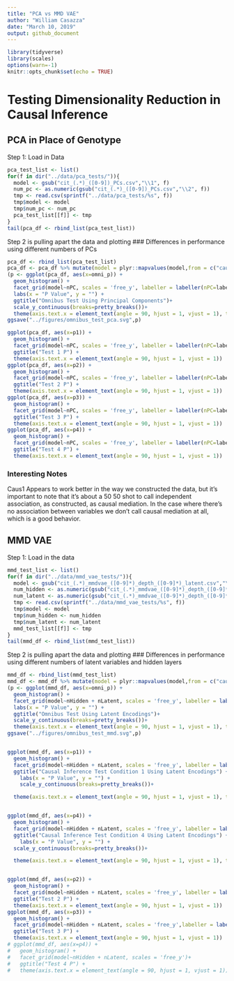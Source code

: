 ```yaml
---
title: "PCA vs MMD VAE"
author: "William Casazza"
date: "March 10, 2019"
output: github_document
---
```


```r
library(tidyverse)
library(scales)
options(warn=-1)
knitr::opts_chunk$set(echo = TRUE)
```

# Testing Dimensionality Reduction in Causal Inference

## PCA in Place of Genotype
Step 1: Load in Data
```r
pca_test_list <- list()
for(f in dir("../data/pca_tests/")){
  model <- gsub("cit_(.*)_([0-9])_PCs.csv","\\1", f)
  num_pc <- as.numeric(gsub("cit_(.*)_([0-9])_PCs.csv","\\2", f))
  tmp <- read.csv(sprintf("../data/pca_tests/%s", f))
  tmp$model <- model
  tmp$num_pc <- num_pc
  pca_test_list[[f]] <- tmp
}
tail(pca_df <- rbind_list(pca_test_list))
```
Step 2 is pulling apart the data and plotting
### Differences in performance using different numbers of PCs
```r
pca_df <- rbind_list(pca_test_list)
pca_df <- pca_df %>% mutate(model = plyr::mapvalues(model,from = c("caus1","ind1","null"), to = c("Causal", "Independent", "Null"))) %>% rename(nPC = num_pc)
(p <- ggplot(pca_df, aes(x=omni_p)) + 
  geom_histogram() + 
  facet_grid(model~nPC, scales = 'free_y', labeller = labeller(nPC=label_both)) + 
  labs(x = "P Value", y = "") +
  ggtitle("Omnibus Test Using Principal Components")+
  scale_y_continuous(breaks=pretty_breaks())+
  theme(axis.text.x = element_text(angle = 90, hjust = 1, vjust = 1), text = element_text(face = "bold")))
ggsave("../figures/omnibus_test_pca.svg",p)

ggplot(pca_df, aes(x=p1)) + 
  geom_histogram() + 
  facet_grid(model~nPC, scales = 'free_y', labeller = labeller(nPC=label_both))+ 
  ggtitle("Test 1 P") +
  theme(axis.text.x = element_text(angle = 90, hjust = 1, vjust = 1))
ggplot(pca_df, aes(x=p2)) + 
  geom_histogram() + 
  facet_grid(model~nPC, scales = 'free_y', labeller = labeller(nPC=label_both))+ 
  ggtitle("Test 2 P") +
  theme(axis.text.x = element_text(angle = 90, hjust = 1, vjust = 1))
ggplot(pca_df, aes(x=p3)) + 
  geom_histogram() + 
  facet_grid(model~nPC, scales = 'free_y', labeller = labeller(nPC=label_both))+ 
  ggtitle("Test 3 P") +
  theme(axis.text.x = element_text(angle = 90, hjust = 1, vjust = 1)) 
ggplot(pca_df, aes(x=p4)) + 
  geom_histogram() + 
  facet_grid(model~nPC, scales = 'free_y', labeller = labeller(nPC=label_both))+ 
  ggtitle("Test 4 P") +
  theme(axis.text.x = element_text(angle = 90, hjust = 1, vjust = 1)) 
```

### Interesting Notes
Caus1 Appears to work better in the way we constructed the data, but it's important to note that it's about a 50 50 shot to call independent association, as constructed, as causal mediation. In the case where there's no association between variables we don't call causal mediation at all, which is a good behavior.


## MMD VAE

Step 1: Load in the data

```r
mmd_test_list <- list()
for(f in dir("../data/mmd_vae_tests/")){
  model <- gsub("cit_(.*)_mmdvae_([0-9]*)_depth_([0-9]*)_latent.csv","\\1", f)
  num_hidden <- as.numeric(gsub("cit_(.*)_mmdvae_([0-9]*)_depth_([0-9]*)_latent.csv","\\3", f))
  num_latent <- as.numeric(gsub("cit_(.*)_mmdvae_([0-9]*)_depth_([0-9]*)_latent.csv","\\2", f))
  tmp <- read.csv(sprintf("../data/mmd_vae_tests/%s", f))
  tmp$model <- model
  tmp$num_hidden <- num_hidden
  tmp$num_latent <- num_latent
  mmd_test_list[[f]] <- tmp
}
tail(mmd_df <- rbind_list(mmd_test_list))
```

Step 2 is pulling apart the data and plotting
### Differences in performance using different numbers of latent variables and hidden layers
```r

mmd_df <- rbind_list(mmd_test_list)
mmd_df <- mmd_df %>% mutate(model = plyr::mapvalues(model,from = c("caus1","ind1","null"), to = c("Causal", "Independent", "Null"))) %>% rename(nLatent = num_latent, nHidden = num_hidden)
(p <- ggplot(mmd_df, aes(x=omni_p)) + 
  geom_histogram() + 
  facet_grid(model~nHidden + nLatent, scales = 'free_y', labeller = labeller(nHidden=label_both, nLatent = label_both)) + 
  labs(x = "P Value", y = "") +
  ggtitle("Omnibus Test Using Latent Encodings")+
  scale_y_continuous(breaks=pretty_breaks())+
  theme(axis.text.x = element_text(angle = 90, hjust = 1, vjust = 1), text = element_text(face = "bold")))
ggsave("../figures/omnibus_test_mmd.svg",p)


ggplot(mmd_df, aes(x=p1)) +
  geom_histogram() +
  facet_grid(model~nHidden + nLatent, scales = 'free_y', labeller = labeller(nHidden=label_both, nLatent = label_both)) + 
  ggtitle("Causal Inference Test Condition 1 Using Latent Encodings") +
    labs(x = "P Value", y = "") +
    scale_y_continuous(breaks=pretty_breaks())+

  theme(axis.text.x = element_text(angle = 90, hjust = 1, vjust = 1), text = element_text(face = "bold"))


ggplot(mmd_df, aes(x=p4)) +
  geom_histogram() +
  facet_grid(model~nHidden + nLatent, scales = 'free_y', labeller = labeller(nHidden=label_both, nLatent = label_both)) + 
  ggtitle("Causal Inference Test Condition 4 Using Latent Encodings") +
    labs(x = "P Value", y = "") +
  scale_y_continuous(breaks=pretty_breaks())+

  theme(axis.text.x = element_text(angle = 90, hjust = 1, vjust = 1), text = element_text(face = "bold"))


ggplot(mmd_df, aes(x=p2)) +
  geom_histogram() +
  facet_grid(model~nHidden + nLatent, scales = 'free_y', labeller = labeller(nHidden=label_both, nLatent = label_both)) + 
  ggtitle("Test 2 P") +
  theme(axis.text.x = element_text(angle = 90, hjust = 1, vjust = 1))
ggplot(mmd_df, aes(x=p3)) +
  geom_histogram() +
  facet_grid(model~nHidden + nLatent, scales = 'free_y',labeller = labeller(nHidden=label_both, nLatent = label_both))+
  ggtitle("Test 3 P") +
  theme(axis.text.x = element_text(angle = 90, hjust = 1, vjust = 1))
# ggplot(mmd_df, aes(x=p4)) +
#   geom_histogram() +
#   facet_grid(model~nHidden + nLatent, scales = 'free_y')+
#   ggtitle("Test 4 P") +
#   theme(axis.text.x = element_text(angle = 90, hjust = 1, vjust = 1))
```